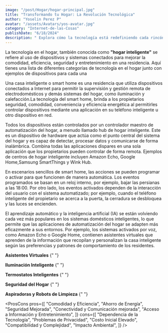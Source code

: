 ```yaml
---
image: "/post/Hogar/hogar-principal.jpg"
title: "Transformando tu Hogar: La Revolución Tecnológica"
author: "Yoselin Perez P"
avatar: "/assets/Avatars/yos-avatar.jpg"
category: "Internet-de-las-Cosas"
publishDate: "6/18/2024"
description: " Explora cómo la tecnología está redefiniendo cada rincón de tu hogar, desde la comodidad hasta la seguridad, haciendo tu vida diaria más eficiente y conectada."
---
```


<ImageMDX src="/post/Hogar/hogar1.jpg" alt="hogar" width={800} height={400} />

<Parrafo>

La tecnología en el hogar, también conocida como **"hogar inteligente"** se refiere al uso de dispositivos y sistemas conectados para mejorar la comodidad, eficiencia, seguridad y entretenimiento en una residencia. Aquí tienes una lista de diferentes categorías de tecnología en el hogar junto con ejemplos de dispositivos para cada una

Una casa inteligente o smart home es una residencia que utiliza dispositivos conectados a Internet para permitir la supervisión y gestión remota de electrodomésticos y demás sistemas del hogar, como iluminación y calefacción.La tecnología del smart home, brinda a los propietarios seguridad, comodidad, conveniencia y eficiencia energética al permitirles controlar dispositivos mediante una aplicación en su teléfono inteligente u otro dispositivo en red.

Todos los dispositivos están controlados por un controlador maestro de automatización del hogar, a menudo llamado hub de hogar inteligente. Este es un dispositivo de hardware que actúa como el punto central del sistema del hogar y es capaz de detectar, procesar datos y comunicarse de forma inalámbrica. Combina todas las aplicaciones dispares en una sola aplicación que los propietarios pueden controlar de forma remota. Ejemplos de centros de hogar inteligente incluyen Amazon Echo, Google Home,Samsung SmartThings y Wink Hub.

En escenarios sencillos de smart home, las acciones se pueden programar o activar para que funcionen de manera automática. Los eventos programados se basan en un reloj interno, por ejemplo, bajar las persianas a las 18:00. Por otro lado, los eventos activados dependen de la interacción del usuario con el sistema automatizado; por ejemplo, cuando el teléfono inteligente del propietario se acerca a la puerta, la cerradura se desbloquea y las luces se encienden.

El aprendizaje automático y la inteligencia artificial (IA) se están volviendo cada vez más populares en los sistemas domésticos inteligentes, lo que permite que las aplicaciones de automatización del hogar se adapten más eficazmente a sus entornos. Por ejemplo, los sistemas activados por voz, como Amazon Echo o Google Home, contienen asistentes virtuales que aprenden de la información que recopilan y personalizan la casa inteligente según las preferencias y patrones de comportamiento de los residentes.

</Parrafo>

<SubSeccion> **Asistentes Virtuales** </SubSeccion>{" "}

<ImageMDX src="/post/Hogar/hogar2.png" alt="hogar" width={800} height={400} />

<SubSeccion> **Iluminación Inteligente** </SubSeccion>{" "}

<ImageMDX src="/post/Hogar/hogar3.png" alt="hogar" width={800} height={400} />

<SubSeccion> **Termostatos Inteligentes** </SubSeccion>{" "}

<ImageMDX src="/post/Hogar/hogar4.jpg" alt="hogar" width={800} height={400} />

<SubSeccion> **Seguridad del Hogar** </SubSeccion>{" "}

<ImageMDX src="/post/Hogar/hogar5.png" alt="hogar" width={800} height={400} />

<SubSeccion> **Aspiradoras y Robots de Limpieza** </SubSeccion>{" "}

<ImageMDX src="/post/Hogar/hogar6.jpg" alt="hogar" width={800} height={400} />

<ProsCons
  pros={[
    "Comodidad y Eficiencia",
    "Ahorro de Energía",
    "Seguridad Mejorada",
    "Conectividad y Comunicación mejorada",
    "Acceso a Información y Entretenimiento",
  ]}
  cons={[
    "Dependencia de la Tecnología",
    "Problemas de Privacidad",
    "Costo Inicial Elevado",
    "Compatibilidad y Complejidad",
    "Impacto Ambiental",
  ]}
/>
